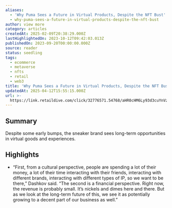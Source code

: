 ```yaml
---
aliases:
  - 'Why Puma Sees a Future in Virtual Products, Despite the NFT Bust'
  - why-puma-sees-a-future-in-virtual-products-despite-the-nft-bust
author: view more
category: articles
createdAt: 2025-02-09T20:38:29.000Z
lastHighlightedOn: 2023-10-12T09:42:03.013Z
publishedOn: 2023-09-20T00:00:00.000Z
source: reader
status: seedling
tags:
  - ecommerce
  - metaverse
  - nfts
  - retail
  - web3
title: 'Why Puma Sees a Future in Virtual Products, Despite the NFT Bust'
updatedAt: 2025-04-12T15:55:15.000Z
url: >-
  https://link.retaildive.com/click/32776571.54768/aHR0cHM6Ly93d3cuYnVzaW5lc3NvZmZhc2hpb24uY29tL2FydGljbGVzL3RlY2hub2xvZ3kvd2h5LXB1bWEtc2Vlcy1hLWZ1dHVyZS1pbi12aXJ0dWFsLXByb2R1Y3RzLWRlc3BpdGUtdGhlLW5mdC1idXN0Lw/637e582e0821e0a3d7090092Be80f253f
---
```

## Summary

Despite some early bumps, the sneaker brand sees long-term opportunities in virtual goods and experiences.

## Highlights

- “First, from a cultural perspective, people are spending a lot of their money, a lot of their time interacting with their friends, interacting with different brands, interacting with different types of IP, so we want to be there,” Dashkov said. “The second is a financial perspective. Right now, the revenue is probably small. It’s nickels and dimes here and there. But as we look at the long-term future of this, we see it as potentially growing to a decent part of our business as well.”
